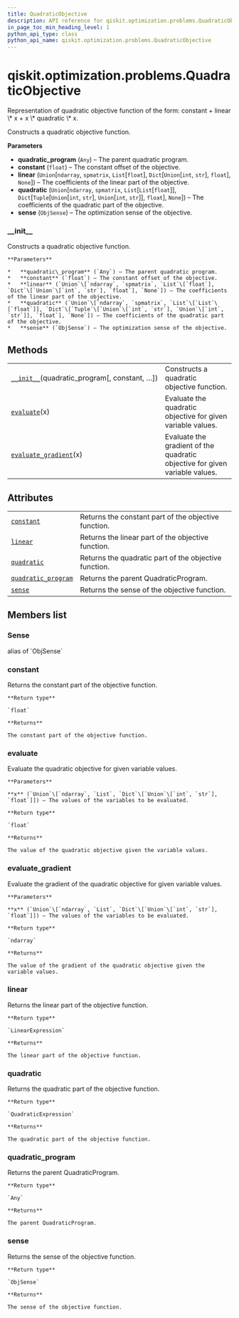 ```yaml
---
title: QuadraticObjective
description: API reference for qiskit.optimization.problems.QuadraticObjective
in_page_toc_min_heading_level: 1
python_api_type: class
python_api_name: qiskit.optimization.problems.QuadraticObjective
---
```


<span id="qiskit-optimization-problems-quadraticobjective" />

# qiskit.optimization.problems.QuadraticObjective

<Class id="qiskit.optimization.problems.QuadraticObjective" isDedicatedPage={true} github="https://github.com/qiskit-community/qiskit-aqua/tree/stable/0.8/qiskit/optimization/problems/quadratic_objective.py" signature="QuadraticObjective(quadratic_program, constant=0.0, linear=None, quadratic=None, sense=<ObjSense.MINIMIZE: 1>)" modifiers="class">
  Representation of quadratic objective function of the form: constant + linear \* x + x \* quadratic \* x.

  Constructs a quadratic objective function.

  **Parameters**

  *   **quadratic\_program** (`Any`) – The parent quadratic program.
  *   **constant** (`float`) – The constant offset of the objective.
  *   **linear** (`Union`\[`ndarray`, `spmatrix`, `List`\[`float`], `Dict`\[`Union`\[`int`, `str`], `float`], `None`]) – The coefficients of the linear part of the objective.
  *   **quadratic** (`Union`\[`ndarray`, `spmatrix`, `List`\[`List`\[`float`]], `Dict`\[`Tuple`\[`Union`\[`int`, `str`], `Union`\[`int`, `str`]], `float`], `None`]) – The coefficients of the quadratic part of the objective.
  *   **sense** (`ObjSense`) – The optimization sense of the objective.

  ### \_\_init\_\_

  <Function id="qiskit.optimization.problems.QuadraticObjective.__init__" signature="__init__(quadratic_program, constant=0.0, linear=None, quadratic=None, sense=<ObjSense.MINIMIZE: 1>)">
    Constructs a quadratic objective function.

    **Parameters**

    *   **quadratic\_program** (`Any`) – The parent quadratic program.
    *   **constant** (`float`) – The constant offset of the objective.
    *   **linear** (`Union`\[`ndarray`, `spmatrix`, `List`\[`float`], `Dict`\[`Union`\[`int`, `str`], `float`], `None`]) – The coefficients of the linear part of the objective.
    *   **quadratic** (`Union`\[`ndarray`, `spmatrix`, `List`\[`List`\[`float`]], `Dict`\[`Tuple`\[`Union`\[`int`, `str`], `Union`\[`int`, `str`]], `float`], `None`]) – The coefficients of the quadratic part of the objective.
    *   **sense** (`ObjSense`) – The optimization sense of the objective.
  </Function>

  ## Methods

  |                                                                                                                                                                        |                                                                             |
  | ---------------------------------------------------------------------------------------------------------------------------------------------------------------------- | --------------------------------------------------------------------------- |
  | [`__init__`](#qiskit.optimization.problems.QuadraticObjective.__init__ "qiskit.optimization.problems.QuadraticObjective.__init__")(quadratic\_program\[, constant, …]) | Constructs a quadratic objective function.                                  |
  | [`evaluate`](#qiskit.optimization.problems.QuadraticObjective.evaluate "qiskit.optimization.problems.QuadraticObjective.evaluate")(x)                                  | Evaluate the quadratic objective for given variable values.                 |
  | [`evaluate_gradient`](#qiskit.optimization.problems.QuadraticObjective.evaluate_gradient "qiskit.optimization.problems.QuadraticObjective.evaluate_gradient")(x)       | Evaluate the gradient of the quadratic objective for given variable values. |

  ## Attributes

  |                                                                                                                                                               |                                                       |
  | ------------------------------------------------------------------------------------------------------------------------------------------------------------- | ----------------------------------------------------- |
  | [`constant`](#qiskit.optimization.problems.QuadraticObjective.constant "qiskit.optimization.problems.QuadraticObjective.constant")                            | Returns the constant part of the objective function.  |
  | [`linear`](#qiskit.optimization.problems.QuadraticObjective.linear "qiskit.optimization.problems.QuadraticObjective.linear")                                  | Returns the linear part of the objective function.    |
  | [`quadratic`](#qiskit.optimization.problems.QuadraticObjective.quadratic "qiskit.optimization.problems.QuadraticObjective.quadratic")                         | Returns the quadratic part of the objective function. |
  | [`quadratic_program`](#qiskit.optimization.problems.QuadraticObjective.quadratic_program "qiskit.optimization.problems.QuadraticObjective.quadratic_program") | Returns the parent QuadraticProgram.                  |
  | [`sense`](#qiskit.optimization.problems.QuadraticObjective.sense "qiskit.optimization.problems.QuadraticObjective.sense")                                     | Returns the sense of the objective function.          |

  ## Members list

  ### Sense

  <Attribute id="qiskit.optimization.problems.QuadraticObjective.Sense">
    alias of `ObjSense`
  </Attribute>

  ### constant

  <Attribute id="qiskit.optimization.problems.QuadraticObjective.constant">
    Returns the constant part of the objective function.

    **Return type**

    `float`

    **Returns**

    The constant part of the objective function.
  </Attribute>

  ### evaluate

  <Function id="qiskit.optimization.problems.QuadraticObjective.evaluate" signature="evaluate(x)">
    Evaluate the quadratic objective for given variable values.

    **Parameters**

    **x** (`Union`\[`ndarray`, `List`, `Dict`\[`Union`\[`int`, `str`], `float`]]) – The values of the variables to be evaluated.

    **Return type**

    `float`

    **Returns**

    The value of the quadratic objective given the variable values.
  </Function>

  ### evaluate\_gradient

  <Function id="qiskit.optimization.problems.QuadraticObjective.evaluate_gradient" signature="evaluate_gradient(x)">
    Evaluate the gradient of the quadratic objective for given variable values.

    **Parameters**

    **x** (`Union`\[`ndarray`, `List`, `Dict`\[`Union`\[`int`, `str`], `float`]]) – The values of the variables to be evaluated.

    **Return type**

    `ndarray`

    **Returns**

    The value of the gradient of the quadratic objective given the variable values.
  </Function>

  ### linear

  <Attribute id="qiskit.optimization.problems.QuadraticObjective.linear">
    Returns the linear part of the objective function.

    **Return type**

    `LinearExpression`

    **Returns**

    The linear part of the objective function.
  </Attribute>

  ### quadratic

  <Attribute id="qiskit.optimization.problems.QuadraticObjective.quadratic">
    Returns the quadratic part of the objective function.

    **Return type**

    `QuadraticExpression`

    **Returns**

    The quadratic part of the objective function.
  </Attribute>

  ### quadratic\_program

  <Attribute id="qiskit.optimization.problems.QuadraticObjective.quadratic_program">
    Returns the parent QuadraticProgram.

    **Return type**

    `Any`

    **Returns**

    The parent QuadraticProgram.
  </Attribute>

  ### sense

  <Attribute id="qiskit.optimization.problems.QuadraticObjective.sense">
    Returns the sense of the objective function.

    **Return type**

    `ObjSense`

    **Returns**

    The sense of the objective function.
  </Attribute>
</Class>

